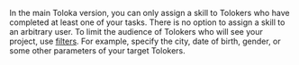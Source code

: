 <Cut title="Are there any easy ways to assign a certain Toloker a skill in Toloka, even if the Toloker didn't do any tasks (like I can do in the Sandbox)?">

In the main Toloka version, you can only assign a skill to Tolokers who have completed at least one of your tasks. There is no option to assign a skill to an arbitrary user. To limit the audience of Tolokers who will see your project, use [filters](/docs/guide/filters). For example, specify the city, date of birth, gender, or some other parameters of your target Tolokers.

</Cut>
